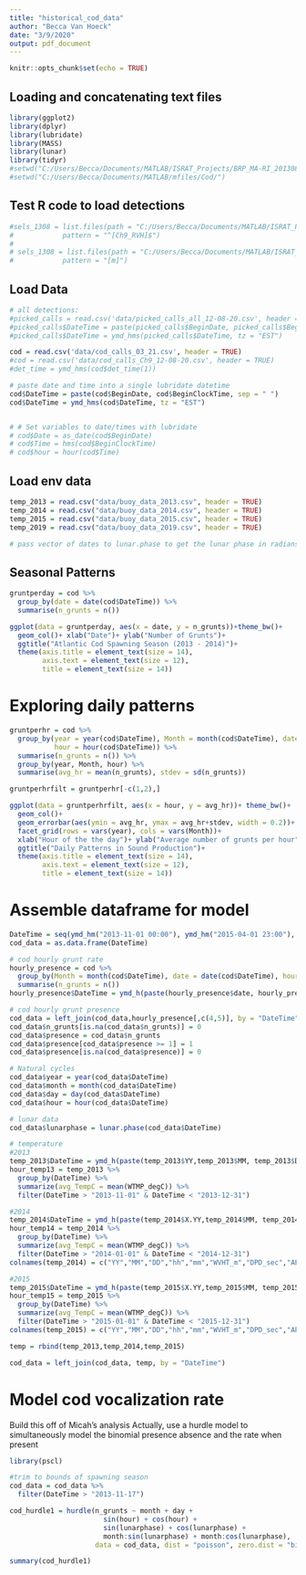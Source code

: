 ```yaml
---
title: "historical_cod_data"
author: "Becca Van Hoeck"
date: "3/9/2020"
output: pdf_document
---
```


```r
knitr::opts_chunk$set(echo = TRUE)
```

## Loading and concatenating text files

```r
library(ggplot2)
library(dplyr)
library(lubridate)
library(MASS)
library(lunar)
library(tidyr)
#setwd("C:/Users/Becca/Documents/MATLAB/ISRAT_Projects/BRP_MA-RI_201308/raven_format/validated")
#setwd("C:/Users/Becca/Documents/MATLAB/mfiles/Cod/")
```

## Test R code to load detections

```r
#sels_1308 = list.files(path = "C:/Users/Becca/Documents/MATLAB/ISRAT_Projects/BRP_MA-RI_201308/raven_format/validated", 
#            pattern = "^[Ch9_RVH]$")
# 
# sels_1308 = list.files(path = "C:/Users/Becca/Documents/MATLAB/ISRAT_Projects/BRP_MA-RI_201308/raven_format/validated", 
#            pattern = "[m]")


```

## Load Data

```r
# all detections:
#picked_calls = read.csv('data/picked_calls_all_12-08-20.csv', header = TRUE)
#picked_calls$DateTime = paste(picked_calls$BeginDate, picked_calls$BeginClockTime, sep = " ")
#picked_calls$DateTime = ymd_hms(picked_calls$DateTime, tz = "EST")

cod = read.csv('data/cod_calls_03_21.csv', header = TRUE)
#cod = read.csv('data/cod_calls_Ch9_12-08-20.csv', header = TRUE)
#det_time = ymd_hms(cod$det_time(1))

# paste date and time into a single lubridate datetime
cod$DateTime = paste(cod$BeginDate, cod$BeginClockTime, sep = " ") 
cod$DateTime = ymd_hms(cod$DateTime, tz = "EST") 


# # Set variables to date/times with lubridate
# cod$Date = as_date(cod$BeginDate)
# cod$Time = hms(cod$BeginClockTime)
# cod$hour = hour(cod$Time)


```

## Load env data

```r

temp_2013 = read.csv("data/buoy_data_2013.csv", header = TRUE)
temp_2014 = read.csv("data/buoy_data_2014.csv", header = TRUE)
temp_2015 = read.csv("data/buoy_data_2015.csv", header = TRUE)
temp_2019 = read.csv("data/buoy_data_2019.csv", header = TRUE)

# pass vector of dates to lunar.phase to get the lunar phase in radians

```

## Seasonal Patterns

```r
gruntperday = cod %>% 
  group_by(date = date(cod$DateTime)) %>%
  summarise(n_grunts = n())

ggplot(data = gruntperday, aes(x = date, y = n_grunts))+theme_bw()+
  geom_col()+ xlab("Date")+ ylab("Number of Grunts")+
  ggtitle("Atlantic Cod Spawning Season (2013 - 2014)")+
  theme(axis.title = element_text(size = 14),
        axis.text = element_text(size = 12),
        title = element_text(size = 14))

```

# Exploring daily patterns

```r
gruntperhr = cod %>%
  group_by(year = year(cod$DateTime), Month = month(cod$DateTime), date = date(cod$DateTime), 
           hour = hour(cod$DateTime)) %>%
  summarise(n_grunts = n()) %>%
  group_by(year, Month, hour) %>%
  summarise(avg_hr = mean(n_grunts), stdev = sd(n_grunts))

gruntperhrfilt = gruntperhr[-c(1,2),]

ggplot(data = gruntperhrfilt, aes(x = hour, y = avg_hr))+ theme_bw()+
  geom_col()+
  geom_errorbar(aes(ymin = avg_hr, ymax = avg_hr+stdev, width = 0.2))+
  facet_grid(rows = vars(year), cols = vars(Month))+
  xlab("Hour of the the day")+ ylab("Average number of grunts per hour")+
  ggtitle("Daily Patterns in Sound Production")+
  theme(axis.title = element_text(size = 14),
        axis.text = element_text(size = 12),
        title = element_text(size = 14))

```

# Assemble dataframe for model

```r
DateTime = seq(ymd_hm("2013-11-01 00:00"), ymd_hm("2015-04-01 23:00"), by = "hour")
cod_data = as.data.frame(DateTime)

# cod hourly grunt rate
hourly_presence = cod %>%
  group_by(Month = month(cod$DateTime), date = date(cod$DateTime), hour = hour(cod$DateTime)) %>%
  summarise(n_grunts = n())
hourly_presence$DateTime = ymd_h(paste(hourly_presence$date, hourly_presence$hour))

# cod hourly grunt presence
cod_data = left_join(cod_data,hourly_presence[,c(4,5)], by = "DateTime")
cod_data$n_grunts[is.na(cod_data$n_grunts)] = 0
cod_data$presence = cod_data$n_grunts
cod_data$presence[cod_data$presence >= 1] = 1
cod_data$presence[is.na(cod_data$presence)] = 0

# Natural cycles
cod_data$year = year(cod_data$DateTime)
cod_data$month = month(cod_data$DateTime)
cod_data$day = day(cod_data$DateTime)
cod_data$hour = hour(cod_data$DateTime)

# lunar data
cod_data$lunarphase = lunar.phase(cod_data$DateTime)

# temperature
#2013
temp_2013$DateTime = ymd_h(paste(temp_2013$YY,temp_2013$MM, temp_2013$DD, temp_2013$hh))
hour_temp13 = temp_2013 %>%
  group_by(DateTime) %>%
  summarize(avg_TempC = mean(WTMP_degC)) %>%
  filter(DateTime > "2013-11-01" & DateTime < "2013-12-31")

#2014
temp_2014$DateTime = ymd_h(paste(temp_2014$X.YY,temp_2014$MM, temp_2014$DD, temp_2014$hh))
hour_temp14 = temp_2014 %>%
  group_by(DateTime) %>%
  summarize(avg_TempC = mean(WTMP_degC)) %>%
  filter(DateTime > "2014-01-01" & DateTime < "2014-12-31")
colnames(temp_2014) = c("YY","MM","DD","hh","mm","WVHT_m","DPD_sec","APD_sec" ,"MWD_degT","WTMP_degC","DateTime")

#2015
temp_2015$DateTime = ymd_h(paste(temp_2015$X.YY,temp_2015$MM, temp_2015$DD, temp_2015$hh))
hour_temp15 = temp_2015 %>%
  group_by(DateTime) %>%
  summarize(avg_TempC = mean(WTMP_degC)) %>%
  filter(DateTime > "2015-01-01" & DateTime < "2015-12-31")
colnames(temp_2015) = c("YY","MM","DD","hh","mm","WVHT_m","DPD_sec","APD_sec" ,"MWD_degT","WTMP_degC","DateTime")

temp = rbind(temp_2013,temp_2014,temp_2015)

cod_data = left_join(cod_data, temp, by = "DateTime")

```

# Model cod vocalization rate
Build this off of Micah's analysis
Actually, use a hurdle model to simultaneously model the binomial presence absence and the rate when present   

```r
library(pscl)

#trim to bounds of spawning season
cod_data = cod_data %>% 
  filter(DateTime > "2013-11-17")

cod_hurdle1 = hurdle(n_grunts ~ month + day + 
                       sin(hour) + cos(hour) + 
                       sin(lunarphase) + cos(lunarphase) + 
                       month:sin(lunarphase) + month:cos(lunarphase),
                     data = cod_data, dist = "poisson", zero.dist = "binomial")

summary(cod_hurdle1)


```



